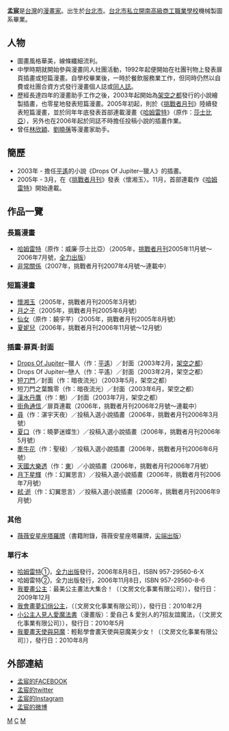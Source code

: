 {{漫畫}}
'''孟宸'''{{BD|1978年|7月|catIdx=M}}是[[台灣|台灣]]的[[漫畫家|漫畫家]]。出生於[[台北市|台北市]]。[[台北市私立開南高級商工職業學校|台北市私立開南高級商工職業學校]]機械製圖系畢業。

== 人物 ==
*圖畫風格華美，線條纖細流利。
*中學時期就開始參與漫畫同人社團活動，1992年起便開始在社團刊物上發表扉頁插畫或短篇漫畫。自學校畢業後，一時於餐飲服務業工作，但同時仍然以自費或社團合資方式發行漫畫個人誌或[[同人誌|同人誌]]。
*歷經長達四年的漫畫助手工作之後，2003年起開始為[[架空之都|架空之都]]發行的小說繪製插畫，也零星地發表短篇漫畫。2005年初起，則於《[[挑戰者月刊|挑戰者月刊]]》陸續發表短篇漫畫，並於同年年底發表首部連載漫畫《[[哈姆雷特|哈姆雷特]]》（原作：[[莎士比亞|莎士比亞]]），另外也在2006年起於同誌不時擔任投稿小說的插畫作業。
*曾任[[林欣穎|林欣穎]]、[[劉曉蒨|劉曉蒨]]等漫畫家助手。

== 簡歷 ==
*2003年 - 擔任[[平遙|平遙]]的小說《Drops Of Jupiter─獵人》的插畫。
*2005年 - 3月，在《[[挑戰者月刊|挑戰者月刊]]》發表〈懷湘玉〉。11月，首部連載作《[[哈姆雷特|哈姆雷特]]》開始連載。

== 作品一覽 ==
=== 長篇漫畫 ===
*[[哈姆雷特|哈姆雷特]]（原作：威廉‧莎士比亞）（2005年，[[挑戰者月刊|挑戰者月刊]]2005年11月號～2006年7月號，[[全力出版|全力出版]]）
*[[非常關係|非常關係]]（2007年，挑戰者月刊2007年4月號～連載中）
=== 短篇漫畫 ===
*[[懷湘玉|懷湘玉]]（2005年，挑戰者月刊2005年3月號）
*[[月之子|月之子]]（2005年，挑戰者月刊2005年6月號）
*[[仙女|仙女]]（原作：饒宇芊）（2005年，挑戰者月刊2005年8月號）
*[[夏妮兒|夏妮兒]]（2006年，挑戰者月刊2006年11月號～12月號）
=== 插畫‧扉頁‧封面 ===
*[[Drops_Of_Jupiter|Drops Of Jupiter]]─獵人（作：[[平遙|平遙]]）／封面（2003年2月，[[架空之都|架空之都]]）
*Drops Of Jupiter─戀人（作：平遙）／封面（2003年2月，架空之都）
*[[短刀門|短刀門]]／封面（作：暗夜流光）（2003年5月，架空之都）
*短刀門之葉飄零（作：暗夜流光）／封面（2003年6月，架空之都）
*[[漢水丹鷹|漢水丹鷹]]（作：魈）／封面（2003年7月，架空之都）
*[[街角通信|街角通信]]／扉頁連載（2006年，挑戰者月刊2006年2月號～連載中）
*[[尋|尋]]（作：湛宇天夜）／投稿入選小說插畫（2006年，挑戰者月刊2006年3月號）
*[[夏口|夏口]]（作：曉夢迷蝶生）／投稿入選小說插畫（2006年，挑戰者月刊2006年5月號）
*[[牽牛花|牽牛花]]（作：聖稜）／投稿入選小說插畫（2006年，挑戰者月刊2006年6月號）
*[[天國大樂透|天國大樂透]]（作：[[東|東]]）／小說插畫（2006年，挑戰者月刊2006年7月號）
*[[月下星輝|月下星輝]]（作：幻翼思言）／投稿入選小說插畫（2006年，挑戰者月刊2006年7月號）
*[[弒‧逝|弒‧逝]]（作：幻翼思言）／投稿入選小說插畫（2006年，挑戰者月刊2006年9月號）
=== 其他 ===
*[[薇薇安星座塔羅牌|薇薇安星座塔羅牌]]（書籍附錄，薇薇安星座塔羅牌，[[尖端出版|尖端出版]]）
=== 單行本 ===
*[[哈姆雷特|哈姆雷特]]①，[[全力出版|全力出版]]發行，2006年8月8日，ISBN 957-29560-6-X
*哈姆雷特②，全力出版發行，2006年11月8日，ISBN 957-29560-8-6
*[[我要畫公主|我要畫公主]]：最美公主畫法大集合！（〔文房文化事業有限公司〕），發行日：2009年12月 
*[[我會畫夢幻俏公主|我會畫夢幻俏公主]]，（〔文房文化事業有限公司〕），發行日：2010年2月 
*[[小公主人見人愛魔法書|小公主人見人愛魔法書]]（漫畫版）：愛自己 & 愛別人的7招友誼魔法，（〔文房文化事業有限公司〕），發行日：2010年5月 
*[[我要畫天使與惡魔|我要畫天使與惡魔]]：輕鬆學會畫天使與惡魔美少女！（〔文房文化事業有限公司〕），發行日：2010年8月

== 外部連結 ==
*[https://www.facebook.com/sunmonchen/ 孟宸的FACEBOOK] 
*[https://twitter.com/sunmonchen/  孟宸的twitter]
*[https://www.instagram.com/sunsunmonchen/ 孟宸的Instagram]
*[https://www.weibo.com/2304575500/profile?topnav=1&wvr=6&is_all=1/ 孟宸的微博]



[[Category:臺灣漫畫家|M]]
[[Category:孟姓|C]]
[[Category:台北市人|M]]